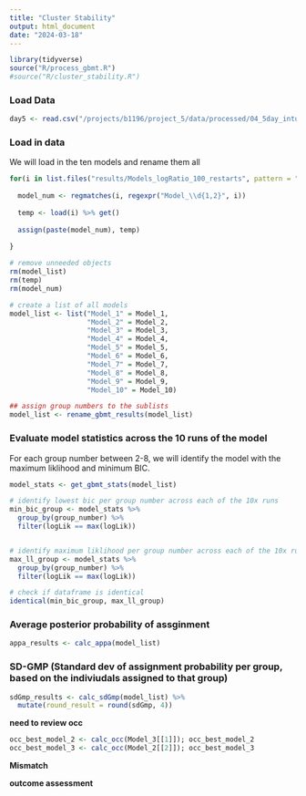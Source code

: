 ```yaml
---
title: "Cluster Stability"
output: html_document
date: "2024-03-18"
---
```


```r
library(tidyverse)
source("R/process_gbmt.R")
#source("R/cluster_stability.R")
```

### Load Data

```r
day5 <- read.csv("/projects/b1196/project_5/data/processed/04_5day_intub.csv")
```

### Load in data

We will load in the ten models and rename them all 

```r
for(i in list.files("results/Models_logRatio_100_restarts", pattern = ".rda", full.names = TRUE)) {
  
  model_num <- regmatches(i, regexpr("Model_\\d{1,2}", i))
  
  temp <- load(i) %>% get() 
  
  assign(paste(model_num), temp)
  
}

# remove unneeded objects
rm(model_list)
rm(temp)
rm(model_num)
```

```r
# create a list of all models
model_list <- list("Model_1" = Model_1, 
                   "Model_2" = Model_2, 
                   "Model_3" = Model_3, 
                   "Model_4" = Model_4, 
                   "Model_5" = Model_5, 
                   "Model_6" = Model_6, 
                   "Model_7" = Model_7,
                   "Model_8" = Model_8,
                   "Model_9" = Model_9, 
                   "Model_10" = Model_10)

## assign group numbers to the sublists
model_list <- rename_gbmt_results(model_list)
```

### Evaluate model statistics across the 10 runs of the model

For each group number between 2-8, we will identify the model with the maximum liklihood and minimum BIC.

```r
model_stats <- get_gbmt_stats(model_list)

# identify lowest bic per group number across each of the 10x runs
min_bic_group <- model_stats %>% 
  group_by(group_number) %>% 
  filter(logLik == max(logLik))


# identify maximum liklihood per group number across each of the 10x runs
max_ll_group <- model_stats %>% 
  group_by(group_number) %>% 
  filter(logLik == max(logLik))

# check if dataframe is identical
identical(min_bic_group, max_ll_group)
```
  
  
### Average posterior probability of assginment  
  
```r
appa_results <- calc_appa(model_list) 
```

### SD-GMP (Standard dev of assignment probability per group, based on the indiviudals assigned to that group)


```r
sdGmp_results <- calc_sdGmp(model_list) %>% 
  mutate(round_result = round(sdGmp, 4))
```

**need to review occ**

```r
occ_best_model_2 <- calc_occ(Model_3[[1]]); occ_best_model_2
occ_best_model_3 <- calc_occ(Model_2[[2]]); occ_best_model_3
```

**Mismatch**


**outcome assessment**



